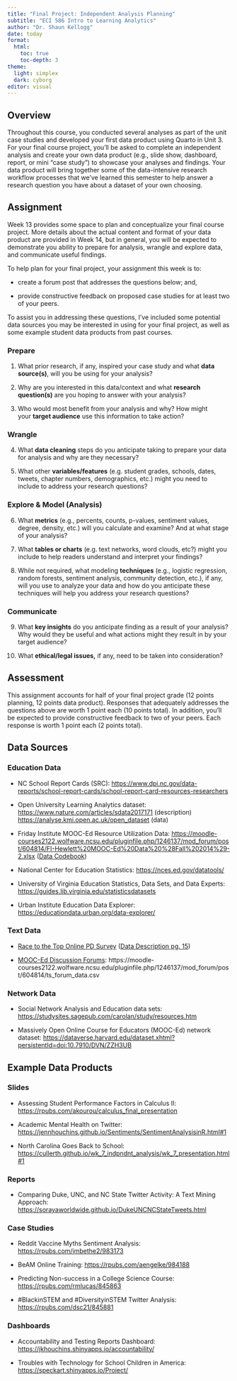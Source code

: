 ```yaml
---
title: "Final Project: Independent Analysis Planning"
subtitle: "ECI 586 Intro to Learning Analytics"
author: "Dr. Shaun Kellogg"
date: today
format:
  html:
    toc: true
    toc-depth: 3
theme:
  light: simplex
  dark: cyborg
editor: visual
---
```


## Overview

Throughout this course, you conducted several analyses as part of the unit case studies and developed your first data product using Quarto in Unit 3. For your final course project, you'll be asked to complete an independent analysis and create your own data product (e.g., slide show, dashboard, report, or mini "case study") to showcase your analyses and findings. Your data product will bring together some of the data-intensive research workflow processes that we've learned this semester to help answer a research question you have about a dataset of your own choosing.

## Assignment

Week 13 provides some space to plan and conceptualize your final course project. More details about the actual content and format of your data product are provided in Week 14, but in general, you will be expected to demonstrate you ability to prepare for analysis, wrangle and explore data, and communicate useful findings.

To help plan for your final project, your assignment this week is to:

-   create a forum post that addresses the questions below; and,

-   provide constructive feedback on proposed case studies for at least two of your peers.

To assist you in addressing these questions, I've included some potential data sources you may be interested in using for your final project, as well as some example student data products from past courses.

### Prepare

1.  What prior research, if any, inspired your case study and what **data source(s)**, will you be using for your analysis?

2.  Why are you interested in this data/context and what **research question(s)** are you hoping to answer with your analysis?

3.  Who would most benefit from your analysis and why? How might your **target audience** use this information to take action?

### Wrangle

4.  What **data cleaning** steps do you anticipate taking to prepare your data for analysis and why are they necessary? 

5.  What other **variables/features** (e.g. student grades, schools, dates, tweets, chapter numbers, demographics, etc.) might you need to include to address your research questions?

### Explore & Model (Analysis)

6.  What **metrics** (e.g., percents, counts, p-values, sentiment values, degree, density, etc.) will you calculate and examine? And at what stage of your analysis?

7.  What **tables or charts** (e.g. text networks, word clouds, etc?) might you include to help readers understand and interpret your findings?

8.  While not required, what modeling **techniques** (e.g., logistic regression, random forests, sentiment analysis, community detection, etc.), if any, will you use to analyze your data and how do you anticipate these techniques will help you address your research questions?

### Communicate

9.  What **key insights** do you anticipate finding as a result of your analysis? Why would they be useful and what actions might they result in by your target audience?

10. What **ethical/legal issues,** if any, need to be taken into consideration?

## Assessment

This assignment accounts for half of your final project grade (12 points planning, 12 points data product). Responses that adequately addresses the questions above are worth 1 point each (10 points total). In addition, you'll be expected to provide constructive feedback to two of your peers. Each response is worth 1 point each (2 points total).

## Data Sources

### Education Data

-   NC School Report Cards (SRC): <https://www.dpi.nc.gov/data-reports/school-report-cards/school-report-card-resources-researchers>

-   Open University Learning Analytics dataset: \
    [https://www.nature.com/articles/sdata2017171](https://www.nature.com/articles/sdata2017171https://www.nature.com/articles/sdata2017171) (description)\
    <https://analyse.kmi.open.ac.uk/open_dataset> (data)

-   Friday Institute MOOC-Ed Resource Utilization Data: <https://moodle-courses2122.wolfware.ncsu.edu/pluginfile.php/1246137/mod_forum/post/604814/FI-Hewlett%20MOOC-Ed%20Data%20%28Fall%202014%29-2.xlsx> ([Data Codebook](https://moodle-courses2122.wolfware.ncsu.edu/pluginfile.php/1246137/mod_forum/post/604814/MOOC-Ed%20Data%20Set%202%20Description.docx))

-   National Center for Education Statistics: <https://nces.ed.gov/datatools/>

-   University of Virginia Education Statistics, Data Sets, and Data Experts: <https://guides.lib.virginia.edu/statisticsdatasets>

-   Urban Institute Education Data Explorer: <https://educationdata.urban.org/data-explorer/>

### Text Data

-   [Race to the Top Online PD Survey](https://moodle-courses2122.wolfware.ncsu.edu/pluginfile.php/1246137/mod_forum/post/604814/opd_survey.csv) ([Data Description pg. 15](https://moodle-courses2122.wolfware.ncsu.edu/pluginfile.php/1246137/mod_forum/post/604814/0%20-%20OPD_Y1_FINAL_11_9_12%20copy.jpg))

-   [MOOC-Ed Discussion Forums](https://moodle-courses2122.wolfware.ncsu.edu/pluginfile.php/1246137/mod_forum/post/604814/ts_forum_data.csv): https://moodle-courses2122.wolfware.ncsu.edu/pluginfile.php/1246137/mod_forum/post/604814/ts_forum_data.csv

### Network Data

-   Social Network Analysis and Education data sets: <https://studysites.sagepub.com/carolan/study/resources.htm>

-   Massively Open Online Course for Educators (MOOC-Ed) network dataset: <https://dataverse.harvard.edu/dataset.xhtml?persistentId=doi:10.7910/DVN/ZZH3UB>

## Example Data Products

### Slides

-   Assessing Student Performance Factors in Calculus II: <https://rpubs.com/akourou/calculus_final_presentation>

-   Academic Mental Health on Twitter: <https://jennhouchins.github.io/Sentiments/SentimentAnalysisinR.html#1>

-   North Carolina Goes Back to School: <https://cullerth.github.io/wk_7_indpndnt_analysis/wk_7_presentation.html#1>

### Reports

-   Comparing Duke, UNC, and NC State Twitter Activity: A Text Mining Approach: <https://sorayaworldwide.github.io/DukeUNCNCStateTweets.html>

### Case Studies

-   Reddit Vaccine Myths Sentiment Analysis: <https://rpubs.com/jmbethe2/983173>

-   BeAM Online Training: <https://rpubs.com/aengelke/984188>

-   Predicting Non-success in a College Science Course: <https://rpubs.com/rmlucas/845863>

-   #BlackinSTEM and #DiversityinSTEM Twitter Analysis: <https://rpubs.com/dsc21/845881>

### Dashboards

-   Accountability and Testing Reports Dashboard: <https://jkhouchins.shinyapps.io/accountability/>

-   Troubles with Technology for School Children in America: <https://speckart.shinyapps.io/Project/>
